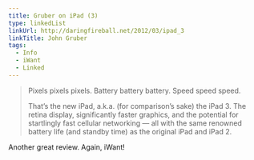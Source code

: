 ```yaml
---
title: Gruber on iPad (3)
type: linkedList
linkUrl: http://daringfireball.net/2012/03/ipad_3
linkTitle: John Gruber
tags:
  - Info
  - iWant
  - Linked
---
```


> Pixels pixels pixels. Battery battery battery. Speed speed speed.
>
> That’s the new iPad, a.k.a. (for comparison’s sake) the iPad 3. The retina display, significantly faster graphics, and the potential for startlingly fast cellular networking — all with the same renowned battery life (and standby time) as the original iPad and iPad 2.

Another great review. Again, iWant!
